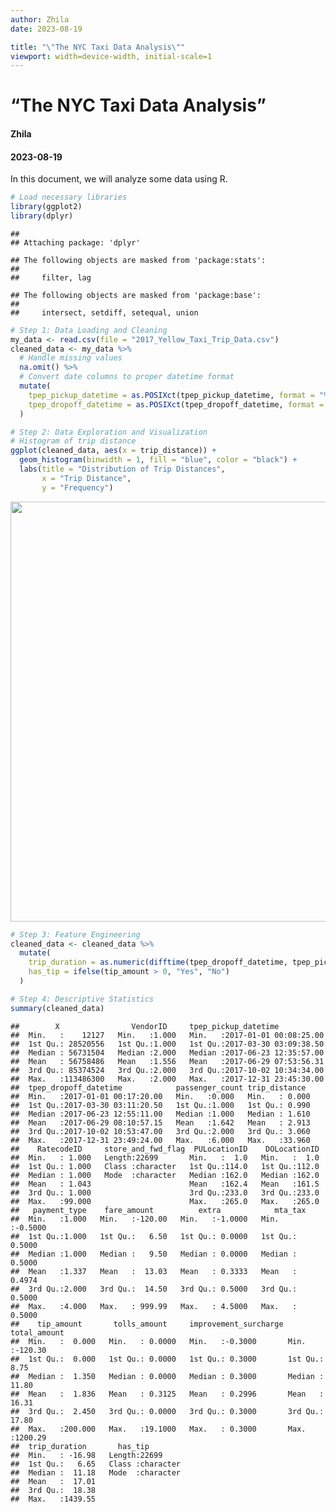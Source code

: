 ```yaml
---
author: Zhila
date: 2023-08-19

title: "\"The NYC Taxi Data Analysis\""
viewport: width=device-width, initial-scale=1
---
```


::: {#MathJax_Message style="display: none;"}
:::

::: {.container-fluid .main-container}
::: {#header}
# "The NYC Taxi Data Analysis" {#the-nyc-taxi-data-analysis .title .toc-ignore}

#### Zhila {#zhila .author}

#### 2023-08-19 {#section .date}
:::

In this document, we will analyze some data using R.

``` r
# Load necessary libraries
library(ggplot2)
library(dplyr)
```

``` hljs
## 
## Attaching package: 'dplyr'
```

``` hljs
## The following objects are masked from 'package:stats':
## 
##     filter, lag
```

``` hljs
## The following objects are masked from 'package:base':
## 
##     intersect, setdiff, setequal, union
```

``` r
# Step 1: Data Loading and Cleaning
my_data <- read.csv(file = "2017_Yellow_Taxi_Trip_Data.csv")
cleaned_data <- my_data %>%
  # Handle missing values
  na.omit() %>%
  # Convert date columns to proper datetime format
  mutate(
    tpep_pickup_datetime = as.POSIXct(tpep_pickup_datetime, format = "%m/%d/%Y %I:%M:%S %p"),
    tpep_dropoff_datetime = as.POSIXct(tpep_dropoff_datetime, format = "%m/%d/%Y %I:%M:%S %p")
  )

# Step 2: Data Exploration and Visualization
# Histogram of trip distance
ggplot(cleaned_data, aes(x = trip_distance)) +
  geom_histogram(binwidth = 1, fill = "blue", color = "black") +
  labs(title = "Distribution of Trip Distances",
       x = "Trip Distance",
       y = "Frequency")
```

![](vertopal_6025b91df7b84a4ea08b7d099295ad48/fae9c3be1c46c1a7f5959d47843c9d4aaf389944.png){width="672"}

``` r
# Step 3: Feature Engineering
cleaned_data <- cleaned_data %>%
  mutate(
    trip_duration = as.numeric(difftime(tpep_dropoff_datetime, tpep_pickup_datetime, units = "mins")),
    has_tip = ifelse(tip_amount > 0, "Yes", "No")
  )

# Step 4: Descriptive Statistics
summary(cleaned_data)
```

``` hljs
##        X                VendorID     tpep_pickup_datetime            
##  Min.   :    12127   Min.   :1.000   Min.   :2017-01-01 00:08:25.00  
##  1st Qu.: 28520556   1st Qu.:1.000   1st Qu.:2017-03-30 03:09:38.50  
##  Median : 56731504   Median :2.000   Median :2017-06-23 12:35:57.00  
##  Mean   : 56758486   Mean   :1.556   Mean   :2017-06-29 07:53:56.31  
##  3rd Qu.: 85374524   3rd Qu.:2.000   3rd Qu.:2017-10-02 10:34:34.00  
##  Max.   :113486300   Max.   :2.000   Max.   :2017-12-31 23:45:30.00  
##  tpep_dropoff_datetime            passenger_count trip_distance   
##  Min.   :2017-01-01 00:17:20.00   Min.   :0.000   Min.   : 0.000  
##  1st Qu.:2017-03-30 03:11:20.50   1st Qu.:1.000   1st Qu.: 0.990  
##  Median :2017-06-23 12:55:11.00   Median :1.000   Median : 1.610  
##  Mean   :2017-06-29 08:10:57.15   Mean   :1.642   Mean   : 2.913  
##  3rd Qu.:2017-10-02 10:53:47.00   3rd Qu.:2.000   3rd Qu.: 3.060  
##  Max.   :2017-12-31 23:49:24.00   Max.   :6.000   Max.   :33.960  
##    RatecodeID     store_and_fwd_flag  PULocationID    DOLocationID  
##  Min.   : 1.000   Length:22699       Min.   :  1.0   Min.   :  1.0  
##  1st Qu.: 1.000   Class :character   1st Qu.:114.0   1st Qu.:112.0  
##  Median : 1.000   Mode  :character   Median :162.0   Median :162.0  
##  Mean   : 1.043                      Mean   :162.4   Mean   :161.5  
##  3rd Qu.: 1.000                      3rd Qu.:233.0   3rd Qu.:233.0  
##  Max.   :99.000                      Max.   :265.0   Max.   :265.0  
##   payment_type    fare_amount          extra            mta_tax       
##  Min.   :1.000   Min.   :-120.00   Min.   :-1.0000   Min.   :-0.5000  
##  1st Qu.:1.000   1st Qu.:   6.50   1st Qu.: 0.0000   1st Qu.: 0.5000  
##  Median :1.000   Median :   9.50   Median : 0.0000   Median : 0.5000  
##  Mean   :1.337   Mean   :  13.03   Mean   : 0.3333   Mean   : 0.4974  
##  3rd Qu.:2.000   3rd Qu.:  14.50   3rd Qu.: 0.5000   3rd Qu.: 0.5000  
##  Max.   :4.000   Max.   : 999.99   Max.   : 4.5000   Max.   : 0.5000  
##    tip_amount       tolls_amount     improvement_surcharge  total_amount    
##  Min.   :  0.000   Min.   : 0.0000   Min.   :-0.3000       Min.   :-120.30  
##  1st Qu.:  0.000   1st Qu.: 0.0000   1st Qu.: 0.3000       1st Qu.:   8.75  
##  Median :  1.350   Median : 0.0000   Median : 0.3000       Median :  11.80  
##  Mean   :  1.836   Mean   : 0.3125   Mean   : 0.2996       Mean   :  16.31  
##  3rd Qu.:  2.450   3rd Qu.: 0.0000   3rd Qu.: 0.3000       3rd Qu.:  17.80  
##  Max.   :200.000   Max.   :19.1000   Max.   : 0.3000       Max.   :1200.29  
##  trip_duration       has_tip         
##  Min.   : -16.98   Length:22699      
##  1st Qu.:   6.65   Class :character  
##  Median :  11.18   Mode  :character  
##  Mean   :  17.01                     
##  3rd Qu.:  18.38                     
##  Max.   :1439.55
```
:::

